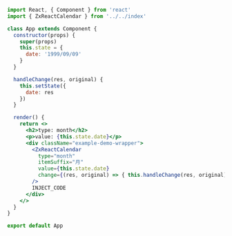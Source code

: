 ```jsx
import React, { Component } from 'react'
import { ZxReactCalendar } from '../../index'

class App extends Component {
  constructor(props) {
    super(props)
    this.state = {
      date: '1999/09/09'
    }
  }

  handleChange(res, original) {
    this.setState({
      date: res
    })
  }

  render() {
    return <>
      <h2>type: month</h2>
      <p>value: {this.state.date}</p>
      <div className="example-demo-wrapper">
        <ZxReactCalendar
          type="month"
          itemSuffix="月"
          value={this.state.date}
          change={(res, original) => { this.handleChange(res, original) }}
        />
        INJECT_CODE
      </div>
    </>
  }
}

export default App
```
